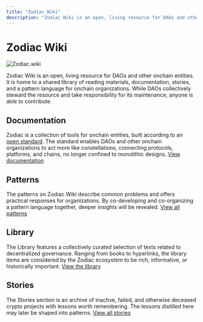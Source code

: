 ```yaml
---
title: "Zodiac Wiki"
description: "Zodiac Wiki is an open, living resource for DAOs and other onchain entities."
---
```


# Zodiac Wiki

![Zodiac.wiki](/Zodiac-story-library.jpg)

Zodiac Wiki is an open, living resource for DAOs and other onchain entities. It is home to a shared library of reading materials, documentation, stories, and a pattern language for onchain organizations. While DAOs collectively steward the resource and take responsibility for its maintenance, anyone is able to contribute.

## Documentation

Zodiac is a collection of tools for onchain entities, built according to an [open standard](https://eips.ethereum.org/EIPS/eip-5005). The standard enables DAOs and other onchain organizations to act more like constellations, connecting protocols, platforms, and chains, no longer confined to monolithic designs. [View documentation](/documentation)

## Patterns

The patterns on Zodiac Wiki describe common problems and offers practical responses for organizations. By co-developing and co-organizing a pattern language together, deeper insights will be revealed. [View all patterns](/patterns)

## Library

The Library features a collectively curated selection of texts related to decentralized governance. Ranging from books to hyperlinks, the library items are considered by the Zodiac ecosystem to be rich, informative, or historically important. [View the library](/library)

## Stories

The Stories section is an archive of inactive, failed, and otherwise deceased crypto projects with lessons worth remembering. The lessons distilled here may later be shaped into patterns. [View all stories](/stories)